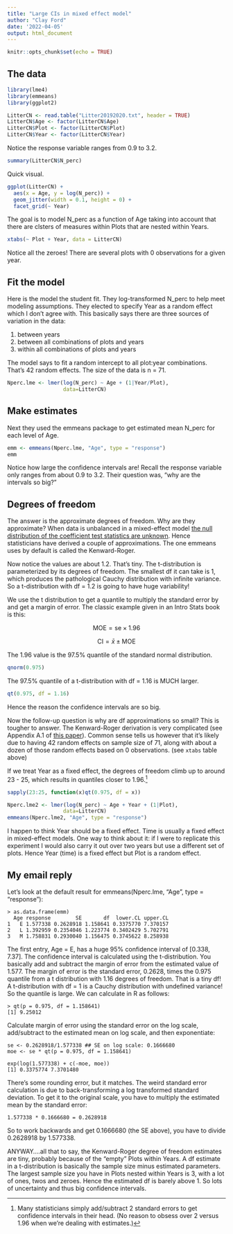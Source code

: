 ```yaml
---
title: "Large CIs in mixed effect model"
author: "Clay Ford"
date: '2022-04-05'
output: html_document
---
```


```r
knitr::opts_chunk$set(echo = TRUE)
```

## The data


```r
library(lme4)
library(emmeans)
library(ggplot2)

LitterCN <- read.table("Litter20192020.txt", header = TRUE)
LitterCN$Age <- factor(LitterCN$Age)
LitterCN$Plot <- factor(LitterCN$Plot)
LitterCN$Year <- factor(LitterCN$Year)

```

Notice the response variable ranges from 0.9 to 3.2.

```r
summary(LitterCN$N_perc)
```

Quick visual.

```r
ggplot(LitterCN) +
  aes(x = Age, y = log(N_perc)) +
  geom_jitter(width = 0.1, height = 0) +
  facet_grid(~ Year)

```

The goal is to model N_perc as a function of Age taking into account that there are clsters of measures within Plots that are nested within Years.

```r
xtabs(~ Plot + Year, data = LitterCN)
```

Notice all the zeroes! There are several plots with 0 observations for a given year.

## Fit the model

Here is the model the student fit. They log-transformed N_perc to help meet modeling assumptions. They elected to specify Year as a random effect which I don't agree with. This basically says there are three sources of variation in the data:

1. between years
2. between all combinations of plots and years
3. within all combinations of plots and years

The model says to fit a random intercept to all plot:year combinations. That's 42 random effects. The size of the data is n = 71.

```r
Nperc.lme <- lmer(log(N_perc) ~ Age + (1|Year/Plot), 
                  data=LitterCN)
```

## Make estimates

Next they used the emmeans package to get estimated mean N_perc for each level of Age. 

```r
emm <- emmeans(Nperc.lme, "Age", type = "response")
emm
```

Notice how large the confidence intervals are! Recall the response variable only ranges from about 0.9 to 3.2. Their question was, "why are the intervals so big?"

## Degrees of freedom

The answer is the approximate degrees of freedom. Why are they approximate? When data is unbalanced in a mixed-effect model [the null distribution of the coefficient test statistics are unknown](http://bbolker.github.io/mixedmodels-misc/glmmFAQ.html#why-doesnt-lme4-display-denominator-degrees-of-freedomp-values-what-other-options-do-i-have). Hence statisticians have derived a couple of approximations. The one emmeans uses by default is called the Kenward-Roger. 

Now notice the values are about 1.2. That's tiny. The t-distribution is parameterized by its degrees of freedom. The smallest df it can take is 1, which produces the pathological Cauchy distribution with infinite variance. So a t-distribution with df = 1.2 is going to have huge variability!

We use the t distribution to get a quantile to multiply the standard error by and get a margin of error. The classic example given in an Intro Stats book is this:

$$\text{MOE} = \text{se} \times 1.96$$

$$\text{CI} = \bar{x} \pm \text{MOE} $$

The 1.96 value is the 97.5% quantile of the standard normal distribution.

```r
qnorm(0.975)
```

The 97.5% quantile of a t-distribution with df = 1.16 is MUCH larger.

```r
qt(0.975, df = 1.16)
```

Hence the reason the confidence intervals are so big.

Now the follow-up question is why are df approximations so small? This is tougher to answer. The Kenward-Roger derivation is very complicated (see Appendix A.1 of [this paper](https://www.jstatsoft.org/article/download/v059i09/771)). Common sense tells us however that it's likely due to having 42 random effects on sample size of 71, along with about a dozen of those random effects based on 0 observations. (see `xtabs` table above)

If we treat Year as a fixed effect, the degrees of freedom climb up to around 23 - 25, which results in quantiles closer to 1.96.^[Many statisticians simply add/subtract 2 standard errors to get confidence intervals in their head. (No reason to obsess over 2 versus 1.96 when we're dealing with estimates.)]

```r
sapply(23:25, function(x)qt(0.975, df = x))
```


```r
Nperc.lme2 <- lmer(log(N_perc) ~ Age + Year + (1|Plot), 
                  data=LitterCN)
emmeans(Nperc.lme2, "Age", type = "response")
```

I happen to think Year should be a fixed effect. Time is usually a fixed effect in mixed-effect models. One way to think about it: if I were to replicate this experiment I would also carry it out over two years but use a different set of plots. Hence Year (time) is a fixed effect but Plot is a random effect. 

## My email reply

Let’s look at the default result for emmeans(Nperc.lme, "Age", type = "response"):

```
> as.data.frame(emm)
  Age response        SE       df  lower.CL upper.CL
1   E 1.577338 0.2628918 1.158641 0.3375770 7.370157
2   L 1.392959 0.2354046 1.223774 0.3402429 5.702791
3   M 1.758831 0.2930040 1.156475 0.3745622 8.258938
```

The first entry, Age = E, has a huge 95% confidence interval of [0.338, 7.37]. The confidence interval is calculated using the t-distribution. You basically add and subtract the margin of error from the estimated value of 1.577. The margin of error is the standard error, 0.2628, times the 0.975 quantile from a t distribution with 1.16 degrees of freedom. That is a tiny df! A t-distribution with df = 1 is a Cauchy distribution with undefined variance! So the quantile is large. We can calculate in R as follows:

```
> qt(p = 0.975, df = 1.158641)
[1] 9.25012
```

Calculate margin of error using the standard error on the log scale, add/subtract to the estimated mean on log scale, and then exponentiate:

```
se <- 0.2628918/1.577338 ## SE on log scale: 0.1666680
moe <- se * qt(p = 0.975, df = 1.158641)

exp(log(1.577338) + c(-moe, moe))
[1] 0.3375774 7.3701480
```
There’s some rounding error, but it matches. The weird standard error calculation is due to back-transforming a log transformed standard deviation. To get it to the original scale, you have to multiply the estimated mean by the standard error:

```
1.577338 * 0.1666680 = 0.2628918
```
So to work backwards and get 0.1666680 (the SE above), you have to divide 0.2628918 by 1.577338.

ANYWAY….all that to say, the Kenward-Roger degree of freedom estimates are tiny, probably because of the “empty” Plots within Years. A df estimate in a t-distribution is basically the sample size minus estimated parameters. The largest sample size you have in Plots nested within Years is 3, with a lot of ones, twos and zeroes. Hence the estimated df is barely above 1. So lots of uncertainty and thus big confidence intervals. 
